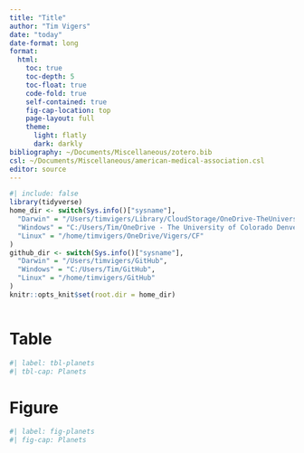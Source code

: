```yaml
---
title: "Title"
author: "Tim Vigers"
date: "today"
date-format: long
format:
  html:
    toc: true
    toc-depth: 5
    toc-float: true
    code-fold: true
    self-contained: true
    fig-cap-location: top
    page-layout: full
    theme:
      light: flatly
      dark: darkly
bibliography: ~/Documents/Miscellaneous/zotero.bib
csl: ~/Documents/Miscellaneous/american-medical-association.csl
editor: source
---
```


```r
#| include: false
library(tidyverse)
home_dir <- switch(Sys.info()["sysname"],
  "Darwin" = "/Users/timvigers/Library/CloudStorage/OneDrive-TheUniversityofColoradoDenver/Vigers/CF",
  "Windows" = "C:/Users/Tim/OneDrive - The University of Colorado Denver/Vigers/CF",
  "Linux" = "/home/timvigers/OneDrive/Vigers/CF"
)
github_dir <- switch(Sys.info()["sysname"],
  "Darwin" = "/Users/timvigers/GitHub",
  "Windows" = "C:/Users/Tim/GitHub",
  "Linux" = "/home/timvigers/GitHub"
)
knitr::opts_knit$set(root.dir = home_dir)
```

```r
```

# Table

```r
#| label: tbl-planets
#| tbl-cap: Planets
```

# Figure

```r
#| label: fig-planets
#| fig-cap: Planets
```
